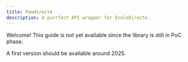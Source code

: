 ```yaml
---
title: Pawdirecte
description: A purrfect API wrapper for EcoleDirecte.
---
```


Welcome! This guide is not yet available since the library is still in PoC phase.

A first version should be available around 2025.

<Card title="Check the progess on GitHub" href="https://github.com/LiterateInk/Pawdirecte" />
